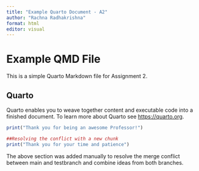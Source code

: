 ```yaml
---
title: "Example Quarto Document - A2"
author: "Rachna Radhakrishna"
format: html
editor: visual
---
```


# Example QMD File

This is a simple Quarto Markdown file for Assignment 2.

## Quarto

Quarto enables you to weave together content and executable code into a finished document. To learn more about Quarto see <https://quarto.org>.

```r
print("Thank you for being an awesome Professor!")
```

```r
##Resolving the conflict with a new chunk
print("Thank you for your time and patience")

```

The above section was added manually to resolve the merge conflict between main and testbranch and combine ideas from both branches.